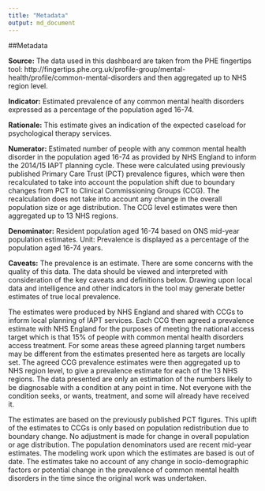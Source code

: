 ```yaml
---
title: "Metadata"
output: md_document
---
```

##Metadata

**Source:** The data used in this dashboard are taken from the PHE fingertips tool: http://fingertips.phe.org.uk/profile-group/mental-health/profile/common-mental-disorders and then aggregated up to NHS region level.

**Indicator:** Estimated prevalence of any common mental health disorders expressed as a percentage of the population aged 16-74.

**Rationale:** This estimate gives an indication of the expected caseload for psychological therapy services.

**Numerator:** Estimated number of people with any common mental health disorder in the population aged 16-74 as provided by NHS England to inform the 2014/15 IAPT planning cycle. These were calculated using previously published Primary Care Trust (PCT) prevalence figures, which were then recalculated to take into account the population shift due to boundary changes from PCT to Clinical Commissioning Groups (CCG). The recalculation does not take into account any change in the overall population size or age distribution. The CCG level estimates were then aggregated up to 13 NHS regions.

**Denominator:** Resident population aged 16-74 based on ONS mid-year population estimates. 
Unit: Prevalence is displayed as a percentage of the population aged 16-74 years.

**Caveats:** The prevalence is an estimate. There are some concerns with the quality of this data. The data should be viewed and interpreted with consideration of the key caveats and definitions below.  Drawing upon local data and intelligence and other indicators in the tool may generate better estimates of true local prevalence.

The estimates were produced by NHS England and shared with CCGs to inform local planning of IAPT services. Each CCG then agreed a prevalence estimate with NHS England for the purposes of meeting the national access target which is that 15% of people with common mental health disorders access treatment.  For some areas these agreed planning target numbers may be different from the estimates presented here as targets are locally set. The agreed CCG prevalence estimates were then aggregated up to NHS region level, to give a prevalence estimate for each of the 13 NHS regions.
The data presented are only an estimation of the numbers likely to be diagnosable with a condition at any point in time. Not everyone with the condition seeks, or wants, treatment, and some will already have received it.

The estimates are based on the previously published PCT figures. This uplift of the estimates to CCGs is only based on population redistribution due to boundary change. No adjustment is made for change in overall population or age distribution. The population denominators used are recent mid-year estimates.
The modeling work upon which the estimates are based is out of date.  The estimates take no account of any change in socio-demographic factors or potential change in the prevalence of common mental health disorders in the time since the original work was undertaken.